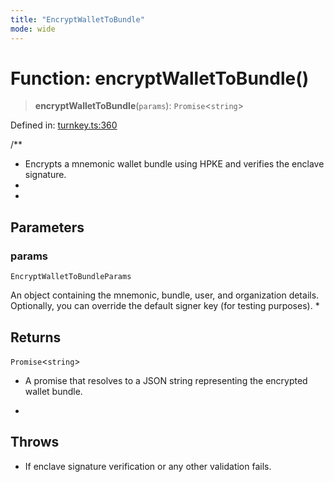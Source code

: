 ```yaml
---
title: "EncryptWalletToBundle"
mode: wide
---
```

  
# Function: encryptWalletToBundle()

> **encryptWalletToBundle**(`params`): `Promise`\<`string`\>

Defined in: [turnkey.ts:360](https://github.com/tkhq/sdk/blob/94193410cf3571aa019a0b9408107eeb43e39e16/packages/crypto/src/turnkey.ts#L360)

/**
 * Encrypts a mnemonic wallet bundle using HPKE and verifies the enclave signature.
 *
 *

## Parameters

### params

`EncryptWalletToBundleParams`

An object containing the mnemonic, bundle, user, and organization details. Optionally, you can override the default signer key (for testing purposes).
 *

## Returns

`Promise`\<`string`\>

- A promise that resolves to a JSON string representing the encrypted wallet bundle.
 *

## Throws

- If enclave signature verification or any other validation fails.
